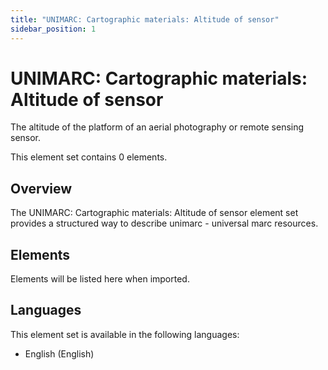 ```yaml
---
title: "UNIMARC: Cartographic materials: Altitude of sensor"
sidebar_position: 1
---
```


# UNIMARC: Cartographic materials: Altitude of sensor

The altitude of the platform of an aerial photography or remote sensing sensor.

This element set contains 0 elements.

## Overview

The UNIMARC: Cartographic materials: Altitude of sensor element set provides a structured way to describe unimarc - universal marc resources.

## Elements

Elements will be listed here when imported.

## Languages

This element set is available in the following languages:
- English (English)
